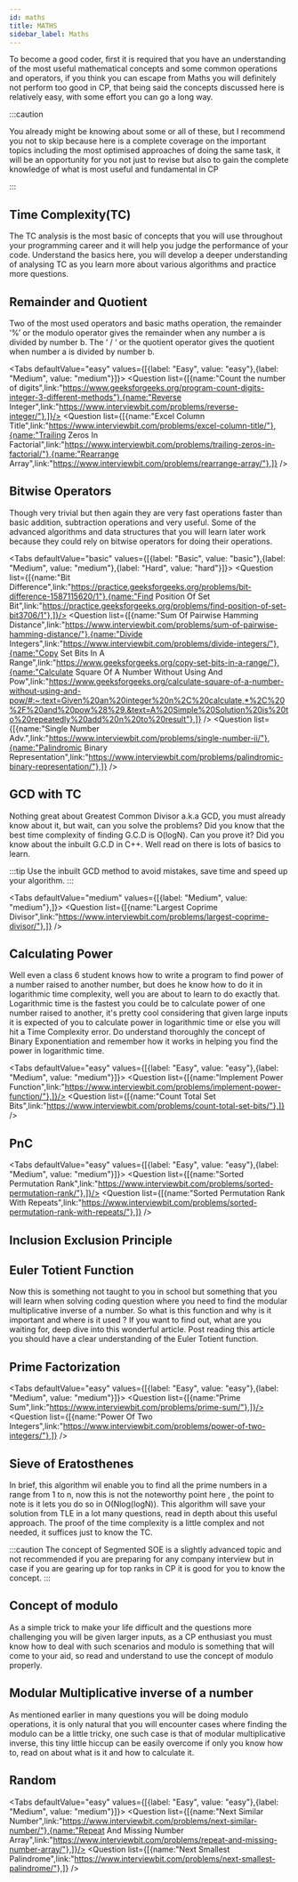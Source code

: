 ```yaml
---
id: maths
title: MATHS
sidebar_label: Maths
---
```




To become a good coder, first it is required that you have an understanding of the most useful mathematical concepts and some common operations and operators, if you think you can escape from Maths you will definitely not perform too good in CP, that being said the concepts discussed here is relatively easy, with some effort you can go a long way.

:::caution

You already might be knowing about some or all of these, but I recommend you not to skip because here is a complete coverage on the important topics including the most optimised approaches of doing the same task, it will be an opportunity for you not just to revise but also to gain the complete knowledge of what is most useful and fundamental in CP

:::


## Time Complexity(TC)
The TC analysis is the most basic of concepts that you will use throughout your programming career and it will help you judge the performance of your code. Understand the basics here, you will develop a deeper understanding of analysing TC as you learn more about various algorithms and practice more questions.

<TabItem value="resource">
	<Question resource = "true" list={[{name:"TC (Amortised, Average, Best, Worst)",link:"https://www.basicsbehind.com/2016/12/18/analysis-of-algorithms/"},]}/>
</TabItem>


## Remainder and Quotient
Two of the most used operators and basic maths operation, the remainder ‘%’ or the modulo operator gives the remainder when any number a is divided by number b. The ‘ / ‘ or the quotient operator gives the quotient when number a is divided by number b.

<Tabs
	defaultValue="easy"
	values={[{label: "Easy", value: "easy"},{label: "Medium", value: "medium"}]}>
	<TabItem value="easy">
		<Question  list={[{name:"Count the number of digits",link:"https://www.geeksforgeeks.org/program-count-digits-integer-3-different-methods"},{name:"Reverse Integer",link:"https://www.interviewbit.com/problems/reverse-integer/"},]}/>
	</TabItem>
	<TabItem value="medium">
		<Question list={[{name:"Excel Column Title",link:"https://www.interviewbit.com/problems/excel-column-title/"},{name:"Trailing Zeros In Factorial",link:"https://www.interviewbit.com/problems/trailing-zeros-in-factorial/"},{name:"Rearrange Array",link:"https://www.interviewbit.com/problems/rearrange-array/"},]} />
	</TabItem>
</Tabs>


## Bitwise Operators
Though very trivial but then again they are very fast operations faster than basic addition, subtraction operations and very useful. Some of the advanced algorithms and data structures that you will learn later work because they could rely on bitwise operators for doing their operations.

<TabItem value="resource">
	<Question resource = "true" list={[{name:"Basics Of Bit Manipulation",link:"https://www.hackerearth.com/practice/basic-programming/bit-manipulation/basics-of-bit-manipulation/tutorial"},]}/>
</TabItem>

<!-- [Link](https://www.hackerearth.com/practice/basic-programming/bit-manipulation/basics-of-bit-manipulation/tutorial/) -->
<Tabs
	defaultValue="basic"
	values={[{label: "Basic", value: "basic"},{label: "Medium", value: "medium"},{label: "Hard", value: "hard"}]}>
	<TabItem value="basic">
		<Question  list={[{name:"Bit Difference",link:"https://practice.geeksforgeeks.org/problems/bit-difference-1587115620/1"},{name:"Find Position Of Set Bit",link:"https://practice.geeksforgeeks.org/problems/find-position-of-set-bit3706/1"},]}/>
	</TabItem>
	<TabItem value="medium">
		<Question list={[{name:"Sum Of Pairwise Hamming Distance",link:"https://www.interviewbit.com/problems/sum-of-pairwise-hamming-distance/"},{name:"Divide Integers",link:"https://www.interviewbit.com/problems/divide-integers/"},{name:"Copy Set Bits In A Range",link:"https://www.geeksforgeeks.org/copy-set-bits-in-a-range/"},{name:"Calculate Square Of A Number Without Using And Pow",link:"https://www.geeksforgeeks.org/calculate-square-of-a-number-without-using-and-pow/#:~:text=Given%20an%20integer%20n%2C%20calculate,*%2C%20%2F%20and%20pow%28%29.&text=A%20Simple%20Solution%20is%20to%20repeatedly%20add%20n%20to%20result"},]} />
	</TabItem>
	<TabItem value="hard">
		<Question list={[{name:"Single Number Adv.",link:"https://www.interviewbit.com/problems/single-number-ii/"},{name:"Palindromic Binary Representation",link:"https://www.interviewbit.com/problems/palindromic-binary-representation/"},]} />
	</TabItem>
</Tabs>


## GCD with TC
Nothing great about Greatest Common Divisor a.k.a GCD, you must already know about it, but wait, can you solve the problems? Did you know that the best time complexity of finding G.C.D is O(logN). Can you prove it? Did you know about the inbuilt G.C.D in C++. Well read on there is lots of basics to learn.

<TabItem value="resource">
	<Question resource = "true" list={[{name:"GCD",link:"https://codeforces.com/blog/entry/46457#:~:text=Theorem%201%20%3A%20let%20'a',%3D9%20and%20b%3D2"},{name:"Euclid Algorithm",link:"http://cp-algorithms.com/algebra/euclid-algorithm.html"},{name:"What Is The Time Complexity Of Euclids Gcd Algorithm",link:"https://www.quora.com/What-is-the-time-complexity-of-Euclids-GCD-algorithm/"},]}/>
</TabItem>
<!-- [First Link](https://codeforces.com/blog/entry/46457#:~:text=Theorem%201%20%3A%20let%20'a',%3D9%20and%20b%3D2.) -->
<!-- [Second Link](http://cp-algorithms.com/algebra/euclid-algorithm.html) -->
<!-- [Here](https://www.quora.com/What-is-the-time-complexity-of-Euclids-GCD-algorithm) -->

:::tip
Use the inbuilt GCD method to avoid mistakes, save time and speed up your algorithm.
<Card title="Inbuilt function for finding GCD"  url="https://www.geeksforgeeks.org/stdgcd-c-inbuilt-function-finding-gcd/" />
:::

<Tabs
	defaultValue="medium"
	values={[{label: "Medium", value: "medium"},]}>
	<TabItem value="medium">
		<Question list={[{name:"Largest Coprime Divisor",link:"https://www.interviewbit.com/problems/largest-coprime-divisor/"},]} />
	</TabItem>
</Tabs>


## Calculating Power
Well even a class 6 student knows how to write a program to find power of a number raised to another number, but does he know how to do it in logarithmic time complexity, well you are about to learn to do exactly that. Logarithmic time is the fastest you could be to calculate power of one number raised to another, it's pretty cool considering that given large inputs it is expected of you to calculate power in logarithmic time or else you will hit a Time Complexity error. Do understand thoroughly the concept of Binary Exponentiation and remember how it works in helping you find the power in logarithmic time.

<TabItem value="resource">
	<Question resource = "true" list={[{name:"Calculating Power in logN",link:"(https://cp-algorithms.com/algebra/binary-exp.html"},]}/>
</TabItem>

<Tabs
	defaultValue="easy"
	values={[{label: "Easy", value: "easy"},{label: "Medium", value: "medium"}]}>
	<TabItem value="easy">
		<Question  list={[{name:"Implement Power Function",link:"https://www.interviewbit.com/problems/implement-power-function/"},]}/>
	</TabItem>
	<TabItem value="medium">
		<Question list={[{name:"Count Total Set Bits",link:"https://www.interviewbit.com/problems/count-total-set-bits/"},]} />
	</TabItem>
</Tabs>


## PnC
<TabItem value="resource">
	<Question resource = "true" list={[{name:"Basics Of Combinatorics",link:"https://www.hackerearth.com/practice/math/combinatorics/basics-of-combinatorics/tutorial"},]}/>
</TabItem>

<Tabs
	defaultValue="easy"
	values={[{label: "Easy", value: "easy"},{label: "Medium", value: "medium"}]}>
	<TabItem value="easy">
		<Question  list={[{name:"Sorted Permutation Rank",link:"https://www.interviewbit.com/problems/sorted-permutation-rank/"},]}/>
	</TabItem>
	<TabItem value="medium">
		<Question list={[{name:"Sorted Permutation Rank With Repeats",link:"https://www.interviewbit.com/problems/sorted-permutation-rank-with-repeats/"},]} />
	</TabItem>
</Tabs>


## Inclusion Exclusion Principle
<TabItem value="resource">
	<Question resource = "true" list={[{name:"Inclusion Exclusion",link:"https://www.hackerearth.com/practice/math/combinatorics/inclusion-exclusion/tutorial"},]}/>
</TabItem>


## Euler Totient Function 
Now this is something not taught to you in school but something that you will learn when solving coding question where you need to find the modular multiplicative inverse of a number. So what is this function and why is it important and where is it used ? If you want to find out, what are you waiting for, deep dive into this wonderful article. Post reading this article you should have a clear understanding of the Euler Totient function.

<!-- :::caution ( this will be added in the resource description )
It’s application in finding the modular multiplicative inverse is a must know for any CP enthusiast, the generalization of the concept will be rarely used so go ahead reading that section on your own discretion but for now it not a must know, you can always come back and seek guidance on MyPathGuider for the same.
::: -->

<TabItem value="resource">
	<Question resource = "true" list={[{name:"Phi Function",link:"https://cp-algorithms.com/algebra/phi-function.html"},]}/>
</TabItem>


## Prime Factorization
<TabItem value="resource">
	<Question resource = "true" list={[{name:" Prime factorization (Youtube link)",link:"https://www.youtube.com/watch?v=6PDtgHhpCHo&feature=player_embedded_uturn"},]}/>
</TabItem>

<Tabs
	defaultValue="easy"
	values={[{label: "Easy", value: "easy"},{label: "Medium", value: "medium"}]}>
	<TabItem value="easy">
		<Question  list={[{name:"Prime Sum",link:"https://www.interviewbit.com/problems/prime-sum/"},]}/>
	</TabItem>
	<TabItem value="medium">
		<Question list={[{name:"Power Of Two Integers",link:"https://www.interviewbit.com/problems/power-of-two-integers/"},]} />
	</TabItem>
</Tabs>


## Sieve of Eratosthenes 
In brief, this algorithm wil enable you to find all the prime numbers in a range from 1 to n, now this is not the noteworthy point here , the point to note is it lets you do so in O(Nlog(logN)). This algorithm will save your solution from TLE in a lot many questions, read in depth about this useful approach. The proof of the time complexity is a little complex and not needed, it suffices just to know the TC.

<TabItem value="resource">
	<Question resource = "true" list={[{name:"Knowledge of SOE lies here",link:"https://cp-algorithms.com/algebra/sieve-of-eratosthenes.html"},]}/>
</TabItem>

:::caution
The concept of Segmented SOE is a slightly advanced topic and not recommended if you are preparing for any company interview but in case if you are gearing up for top ranks in CP it is good for you to know the concept.
:::


## Concept of modulo 
As a simple trick to make your life difficult and the questions more challenging you will be given larger inputs, as a CP enthusiast you must know how to deal with such scenarios and modulo is something that will come to your aid, so read and understand to use the concept of modulo properly.

<TabItem value="resource">
	<Question resource = "true" list={[{name:"Why Output The Answer Modulo",link:"https://www.hackerearth.com/practice/notes/abhinav92003/why-output-the-answer-modulo-109-7/"},]}/>
</TabItem>


## Modular Multiplicative inverse of a number
As mentioned earlier in many questions you will be doing modulo operations, it is only natural that you will encounter cases where finding the modulo can be a little tricky, one such case is that of modular multiplicative inverse, this tiny little hiccup can be easily overcome if only you know how to, read on about what is it and how to calculate it.

<TabItem value="resource">
	<Question resource = "true" list={[{name:"Module Inverse",link:"https://cp-algorithms.com/algebra/module-inverse.html"},]}/>
</TabItem>

<!-- :::caution ( resource desc )
It is not necessary to read about the Extended Euclidean approach to finding the MMI
::: -->


## Random
<Tabs
	defaultValue="easy"
	values={[{label: "Easy", value: "easy"},{label: "Medium", value: "medium"}]}>
	<TabItem value="easy">
		<Question  list={[{name:"Next Similar Number",link:"https://www.interviewbit.com/problems/next-similar-number/"},{name:"Repeat And Missing Number Array",link:"https://www.interviewbit.com/problems/repeat-and-missing-number-array/"},]}/>
	</TabItem>
	<TabItem value="medium">
		<Question list={[{name:"Next Smallest Palindrome",link:"https://www.interviewbit.com/problems/next-smallest-palindrome/"},]} />
  </TabItem>
</Tabs>
